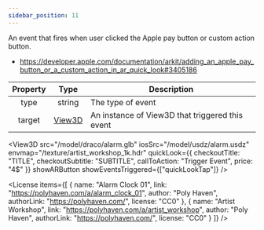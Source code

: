 ```yaml
---
sidebar_position: 11
---
```



An event that fires when user clicked the Apple pay button or custom action button.
- https://developer.apple.com/documentation/arkit/adding_an_apple_pay_button_or_a_custom_action_in_ar_quick_look#3405186

|Property|Type|Description|
|:---:|:---:|---|
|type|string|The type of event|
|target|[View3D](/docs/api/View3D)|An instance of View3D that triggered this event|

<View3D
  src="/model/draco/alarm.glb"
  iosSrc="/model/usdz/alarm.usdz"
  envmap="/texture/artist_workshop_1k.hdr"
  quickLook={{ checkoutTitle: "TITLE", checkoutSubtitle: "SUBTITLE", callToAction: "Trigger Event", price: "4$" }}
  showARButton
  showEventsTriggered={["quickLookTap"]} />

<License items={[
  {
    name: "Alarm Clock 01",
    link: "https://polyhaven.com/a/alarm_clock_01",
    author: "Poly Haven",
    authorLink: "https://polyhaven.com/",
    license: "CC0"
  },
  {
    name: "Artist Workshop",
    link: "https://polyhaven.com/a/artist_workshop",
    author: "Poly Haven",
    authorLink: "https://polyhaven.com/",
    license: "CC0"
  }
]} />
